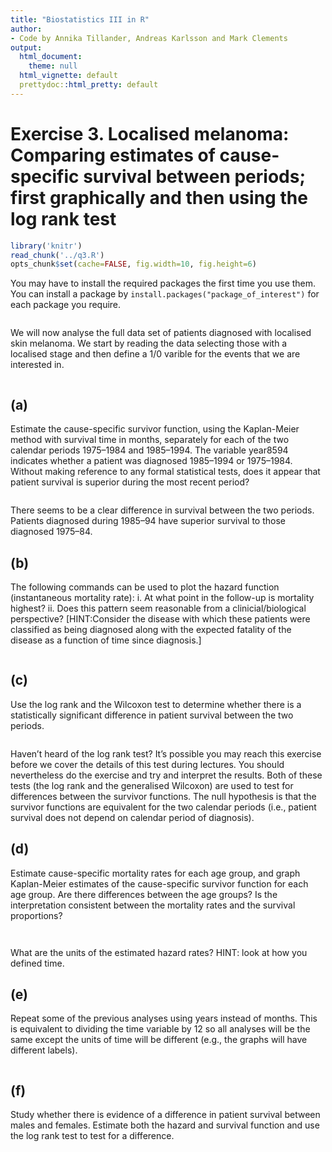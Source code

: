 ```yaml
---
title: "Biostatistics III in R"
author:
- Code by Annika Tillander, Andreas Karlsson and Mark Clements
output:
  html_document:
    theme: null
  html_vignette: default
  prettydoc::html_pretty: default
---
```


# Exercise 3. Localised melanoma: Comparing estimates of cause-specific survival between periods; first graphically and then using the log rank test #


```r
library('knitr')
read_chunk('../q3.R')
opts_chunk$set(cache=FALSE, fig.width=10, fig.height=6)
```

You may have to install the required packages the first time you use them. You can install a package by `install.packages("package_of_interest")` for each package you require.

```r
```

We will now analyse the full data set of patients diagnosed with localised skin melanoma. We start by reading the data selecting those with a localised stage and then define a 1/0 varible for the events that we are interested in.

```r
```

## (a) ##

Estimate the cause-specific survivor function, using the Kaplan-Meier method with survival time in months, separately for each of the two calendar periods 1975–1984 and 1985–1994. The variable year8594 indicates whether a patient was diagnosed 1985–1994 or 1975–1984. Without making reference to any formal statistical tests, does it appear that patient survival is superior during the most recent period?

```r
```

There seems to be a clear difference in survival between the
        two periods. Patients diagnosed during 1985–94 have superior
        survival to those diagnosed 1975–84.

## (b) ##

The following commands can be used to plot the hazard function (instantaneous mortality rate):
	i.  At what point in the follow-up is mortality highest?
	ii. Does this pattern seem reasonable from a clinicial/biological perspective? [HINT:Consider the disease with which these patients were classified as being diagnosed along with the expected fatality of the disease as a function of time since diagnosis.]

```r
```

## (c) ##

Use the log rank and the Wilcoxon test to determine whether there is a statistically significant difference in patient survival between the two periods.

```r
```

Haven’t heard of the log rank test? It’s possible you may reach this exercise before we cover the details of this test during lectures. You should nevertheless do the exercise and try and interpret the results. Both of these tests (the log rank and the generalised Wilcoxon) are used to test for differences between the survivor functions. The null hypothesis is that the survivor functions are equivalent for the two calendar periods (i.e., patient survival does not depend on calendar period of diagnosis).


## (d) ##

Estimate cause-specific mortality rates for each age group, and graph Kaplan-Meier estimates of the cause-specific survivor function for each age group. Are there differences between the age groups? Is the interpretation consistent between the mortality rates and the survival proportions?

```r
```

```r
```

What are the units of the estimated hazard rates? HINT: look at how you defined time.

## (e) ##

Repeat some of the previous analyses using years instead of months. This is equivalent to dividing the time variable by 12 so all analyses will be the same except the units of time will be different (e.g., the graphs will have different labels).

```r
```

## (f) ##

Study whether there is evidence of a difference in patient survival between males and females. Estimate both the hazard and survival function and use the log rank test to test for a difference.

```r
```
